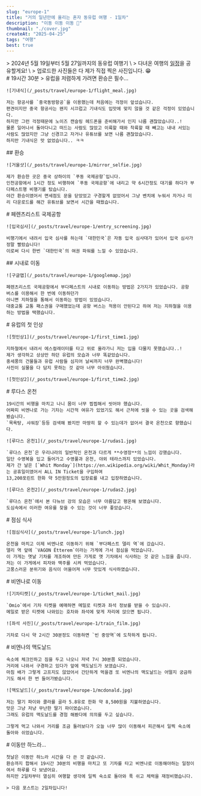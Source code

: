```yaml
---
slug: "europe-1"
title: "거의 일년만에 올리는 혼자 동유럽 여행 - 1일차"
description: "이동 이동 이동 🚗"
thumbnail: "./cover.jpg"
createAt: "2025-04-25"
tags: "여행"
best: true
---
```


<div className="flex flex-col gap-10">
  > 2024년 5월 19일부터 5월 27일까지의 동유럽 여행기 \
  > 다녀온 여행의 <a href="https://triple.guide/trips/plan/mAQOE108z6Xp2JnLNWpJrGxweD2Y4y" target="_blank">일정</a>을 공유할게요! \
  > 업로드한 사진들은 다 제가 직접 찍은 사진입니다. 😁

  <div>
    # 19시간 30분
    > 유럽을 저렴하게 가려면 환승은 필수...

    ![기내식](/_posts/travel/europe-1/flight_meal.jpg)

    저는 항공사를 `중국동방항공`을 이용했는데 처음에는 걱정이 앞섰습니다. 
    편견이지만 중국 항공사는 왠지 시끄럽고 기내식도 입맛에 맞지 않을 것 같은 걱정이 있었습니다.
    하지만 그런 걱정때문에 노이즈 캔슬링 헤드폰을 준비해가서 인지 나름 괜찮았습니다..!
    물론 일어나서 돌아다니고 떠드는 사람도 많았고 이륙할 때와 착륙할 때 빼고는 내내 서있는 사람도 많았지만 그냥 신경끄고 자거나 유튜브를 보면 나름 괜찮았습니다.
    하지만 기내식은 맛 없었습니다.. ㅋㅋ
  </div>

  <div>
    ## 환승

    ![거울샷](/_posts/travel/europe-1/mirror_selfie.jpg)

    제가 환승한 곳은 중국 상하이의 `푸동 국제공항`입니다.
    인천공항에서 1시간 정도 비행하여 `푸동 국제공항`에 내리고 약 6시간정도 대기를 하다가 부다페스트행 비행기를 탔습니다.
    야간 환승이였어서 면세점도 문을 닫았었고 구경할게 없었어서 그냥 벤치에 누워서 자거나 미리 다운로드를 해간 유튜브를 보면서 시간을 때웠습니다.
  </div>

  <div>
    # 페렌츠리스트 국제공항

    ![입국심사](/_posts/travel/europe-1/entry_screening.jpg)

    비행기에서 내려서 입국 심사를 하는데 `대한민국`은 자동 입국 심사대가 있어서 입국 심사가 정말 빨랐습니다!
    이로써 다시 한번 `대한민국`의 여권 파워를 느낄 수 있었습니다.
  </div>

  <div>
    ## 시내로 이동

    ![구글맵](/_posts/travel/europe-1/googlemap.jpg)

    페렌츠리스트 국제공항에서 부다페스트의 시내로 이동하는 방법은 2가지가 있었습니다. 공항 버스를 이용해서 한 번에 이동하던가
    아니면 지하철을 통해서 이동하는 방법이 있었습니다. 
    대중교통 교통 패스권을 구매했었는데 공항 버스는 적용이 안된다고 하여 저는 지하철을 이용하는 방법을 택했습니다.
  </div>

  <div>
    # 유럽의 첫 인상

    ![첫인상1](/_posts/travel/europe-1/first_time1.jpg)

    지하철에서 내려서 에스컬레이터를 타고 위로 올라가니 저는 입을 다물지 못했습니다..!
    제가 생각하고 상상만 하던 유럽의 모습과 너무 똑같았습니다.
    중세풍의 건물들과 유럽 사람들 심지어 날씨까지 너무 완벽했습니다!
    사진이 실물을 다 담지 못하는 것 같아 너무 아쉬웠습니다.

    ![첫인상2](/_posts/travel/europe-1/first_time2.jpg)
  </div>

  <div>
    # 루다스 온천

    19시간의 비행을 마치고 나니 몸이 너무 찝찝해서 씻어야 했습니다.
    어짜피 비엔나로 가는 기차는 시간적 여유가 있었기도 해서 근처에 씻을 수 있는 곳을 검색해 봤습니다.
    `목욕탕, 샤워장`등등 검색해 봤지만 마땅히 할 수 있는데가 없어서 결국 온천으로 향했습니다.

    ![루다스 온천1](/_posts/travel/europe-1/rudas1.jpg)
    
    `루다스 온천`은 우리나라의 일반적인 온천과 다르게 **수영장**의 느낌이 강했습니다.
    일단 수영복을 입고 들어가고 수영풀과 온천, 야외 테라스까지 있었습니다.
    제가 간 날은 [`Whit Monday`](https://en.wikipedia.org/wiki/Whit_Monday)라는 공휴일이였어서 ALL IN Ticket을 구입하여
    13,200포린트 한화 약 5만원정도의 입장료를 내고 입장하였습니다.

    ![루다스 온천2](/_posts/travel/europe-1/rudas2.jpg)

    `루다스 온천`에서 본 다뉴브 강의 모습은 너무 아름답고 평온해 보였습니다.
    도심속에서 이러한 여유를 찾을 수 있는 것이 너무 좋았습니다.
  </div>

  <div>
    # 점심 식사

    ![점심식사](/_posts/travel/europe-1/lunch.jpg)

    온천을 마치고 이제 비엔나로 이동하기 위해 `부다페스트 델리 역`에 갔습니다.
    델리 역 앞에 `VAGON Étterem`이라는 가게에 가서 점심을 먹었습니다.
    이 가게는 옛날 기차를 개조하여 만든 가게로 옛 기차에서 식사하는 것 같은 느낌을 줍니다.
    저는 이 가게에서 피자와 맥주를 시켜 먹었습니다.
    고풍스러운 분위기와 음식이 어울어져 너무 맛있게 식사하였습니다.
  </div>

  <div>
    # 비엔나로 이동

    ![기차티켓](/_posts/travel/europe-1/ticket_mail.jpg)

    `Omio`에서 기차 티켓을 예매하면 메일로 티켓과 좌석 정보를 받을 수 있습니다.
    메일로 받은 티켓에 나와있는 호차와 좌석에 맞게 자리에 앉으면 됩니다.

    ![좌석 사진](/_posts/travel/europe-1/train_film.jpg)

    기차로 다시 약 2시간 30분정도 이동하면 `빈 중앙역`에 도착하게 됩니다.
  </div>

  <div>
    # 비엔나의 맥도날드

    숙소에 체크인하고 짐을 두고 나오니 저녁 7시 30분쯤 되었습니다.
    거리에 나와서 구경하고 있다가 앞에 맥도날드가 보였습니다.
    마침 배가 그렇게 고프지도 않았어서 간단하게 먹을겸 또 비엔나의 맥도날드는 어떨지 궁금하기도 해서 한 번 들어가봤습니다.

    ![맥도날드](/_posts/travel/europe-1/mcdonald.jpg)

    저는 딸기 파이와 콜라를 골라 5.8유로 한화 약 8,500원을 지불하였습니다.
    맛은 그냥 저냥 무난한 딸기 파이였습니다.
    그래도 유럽의 맥도날드를 경험 해봤다에 의의를 두고 싶습니다.

    그렇게 먹고 나와서 거리를 조금 둘러보다가 오늘 너무 많이 이동해서 피곤해서 일찍 숙소에 돌아와 쉬었습니다.
  </div>
  
  <div>
    # 이동만 하느라...
    
    첫날은 이동만 하느라 시간을 다 쓴 것 같습니다.
    환승까지 합해서 19시간 30분의 비행을 마치고 또 기차를 타고 비엔나로 이동해야하는 일정이여서 하루를 다 보냈어요.
    하지만 2일차부터 열심히 여행할 생각에 일찍 숙소로 돌아와 푹 쉬고 체력을 재정비했습니다.
    
    > 다음 포스트는 2일차입니다!
  </div>
</div>